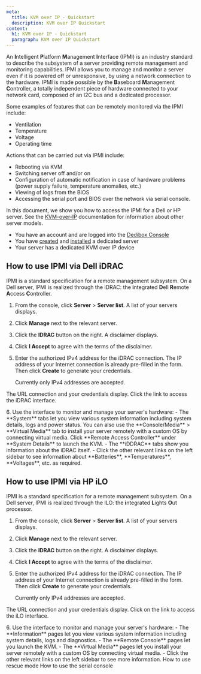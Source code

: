 ```yaml
---
meta:
  title: KVM over IP - Quickstart
  description: KVM over IP Quickstart
content:
  h1: KVM over IP - Quickstart
  paragraph: KVM over IP Quickstart
---
```


An **I**ntelligent **P**latform **M**anagement **I**nterface (IPMI) is an industry standard to describe the subsystem of a server providing remote management and monitoring capabilities. IPMI allows you to manage and monitor a server even if it is powered off or unresponsive, by using a network connection to the hardware. IPMI is made possible by the **B**aseboard **M**anagement **C**ontroller, a totally independent piece of hardware connected to your network card, composed of an I2C bus and a dedicated processor.

Some examples of features that can be remotely monitored via the IPMI include:

  - Ventilation
  - Temperature
  - Voltage
  - Operating time

Actions that can be carried out via IPMI include:

  - Rebooting via KVM 
  - Switching server off and/or on
  - Configuration of automatic notification in case of hardware problems (power supply failure, temperature anomalies, etc.)
  - Viewing of logs from the BIOS
  - Accessing the serial port and BIOS over the network via serial console.

In this document, we show you how to access the IPMI for a Dell or HP server. See the [KVM-over-IP](/dedibox/kvm-over-ip/) documentation for information about other server models.

<Message type="requirement">

  - You have an account and are logged into the [Dedibox Console](https://console.online.net)
  - You have [created](/dedibox/dedicated-servers/how-to/order-a-server) and [installed](/dedibox/dedicated-servers/how-to/install-a-server) a dedicated server
  - Your server has a dedicated KVM over IP device

</Message>

## How to use IPMI via Dell iDRAC

IPMI is a standard specification for a remote management subsystem. On a Dell server, IPMI is realized through the iDRAC: the **i**ntegrated **D**ell **R**emote **A**ccess **C**ontroller.

1. From the console, click **Server** > **Server list**. A list of your servers displays.
2. Click **Manage** next to the relevant server.
3. Click the **IDRAC** button on the right. A disclaimer displays.
4. Click **I Accept** to agree with the terms of the disclaimer.
5. Enter the authorized IPv4 address for the iDRAC connection. The IP address of your Internet connection is already pre-filled in the form. Then click **Create** to generate your credentials.

    <Message type="note">

    Currently only IPv4 addresses are accepted.

    </Message>

  The URL connection and your credentials display. Click the link to access the iDRAC interface.

  <Lightbox src="scaleway-idrac.webp" alt="" />
6. Use the interface to monitor and manage your server's hardware:
  - The **System** tabs let you view various system information including system details, logs and power status. You can also use the **Console/Media** > **Virtual Media** tab to install your server remotely with a custom OS by connecting virtual media. Click **Remote Access Controller** under **System Details** to launch the KVM.
  - The **iDDRAC** tabs show you information about the iDRAC itself.
  - Click the other relevant links on the left sidebar to see information about **Batteries**, **Temperatures**, **Voltages**, etc. as required.

## How to use IPMI via HP iLO

IPMI is a standard specification for a remote management subsystem. On a Dell server, IPMI is realized through the ILO: the **i**ntegrated **L**ights **O**ut processor.

1. From the console, click **Server** > **Server list**. A list of your servers displays.
2. Click **Manage** next to the relevant server.
3. Click the **IDRAC** button on the right. A disclaimer displays.
4. Click **I Accept** to agree with the terms of the disclaimer.
5. Enter the authorized IPv4 address for the iDRAC connection. The IP address of your Internet connection is already pre-filled in the form. Then click **Create** to generate your credentials.

    <Message type="note">

    Currently only IPv4 addresses are accepted.

    </Message>

  The URL connection and your credentials display. Click on the link to access the iLO interface.

  <Lightbox src="scaleway-ilo.webp" alt="" />
6. Use the interface to monitor and manage your server's hardware:
  - The **Information** pages let you view various system information including system details, logs and diagnostics.
  - The **Remote Console** pages let you launch the KVM.
  - The **Virtual Media** pages let you install your server remotely with a custom OS by connecting virtual media.
  - Click the other relevant links on the left sidebar to see more information.

<Navigation title="See Also">
  <PreviousButton to="/dedibox/dedicated-servers/how-to/use-rescue-mode/">How to use rescue mode</PreviousButton>
  <NextButton to="/dedibox/dedicated-servers/how-to/use-serial-console/">How to use the serial console</NextButton>
</Navigation>

